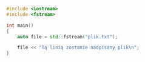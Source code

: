 ```cpp
#include <iostream>
#include <fstream>

int main()
{
	auto file = std::fstream("plik.txt");

	file << "Tą linią zostanie nadpisany plik\n";
}
```